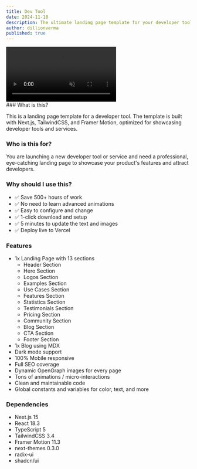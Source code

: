 ```yaml
---
title: Dev Tool
date: 2024-11-18
description: The ultimate landing page template for your developer tool.
author: dillionverma
published: true
---
```


<div className="flex max-w-[800px] flex-col gap-4">
  <video
    autoPlay
    loop
    muted
    playsInline
    src="/devtool-demo.mp4"
    className="w-full rounded-xl border"
  />
  <div className="flex w-full flex-col gap-2 sm:flex-row">
    <TemplateOpen />
    <TemplatePreview href="https://devtool-magicui.vercel.app/">
      Live Preview
    </TemplatePreview>
  </div>
</div>
### What is this?

This is a landing page template for a developer tool. The template is built with Next.js, TailwindCSS, and Framer Motion, optimized for showcasing developer tools and services.

### Who is this for?

You are launching a new developer tool or service and need a professional, eye-catching landing page to showcase your product's features and attract developers.

### Why should I use this?

- ✅ Save 500+ hours of work
- ✅ No need to learn advanced animations
- ✅ Easy to configure and change
- ✅ 1-click download and setup
- ✅ 5 minutes to update the text and images
- ✅ Deploy live to Vercel

### Features

- 1x Landing Page with 13 sections
  - Header Section
  - Hero Section
  - Logos Section
  - Examples Section
  - Use Cases Section
  - Features Section
  - Statistics Section
  - Testimonials Section
  - Pricing Section
  - Community Section
  - Blog Section
  - CTA Section
  - Footer Section
- 1x Blog using MDX
- Dark mode support
- 100% Mobile responsive
- Full SEO coverage
- Dynamic OpenGraph images for every page
- Tons of animations / micro-interactions
- Clean and maintainable code
- Global constants and variables for color, text, and more

### Dependencies

- Next.js 15
- React 18.3
- TypeScript 5
- TailwindCSS 3.4
- Framer Motion 11.3
- next-themes 0.3.0
- radix-ui
- shadcn/ui
